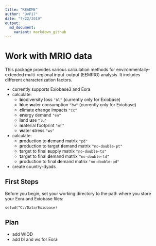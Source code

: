 ```yaml
---
title: "README"
author: "DvP17"
date: "7/22/2019"
output:
  md_document:
    variant: markdown_github
---
```



# Work with MRIO data

This package provides various calculation methods for environmentally-extended multi-regional input–output (EEMRIO) analysis. It includes different characterization factors.

* currently supports Exiobase3 and Eora
* calculate:
  + **b**iodiversity **l**oss ``"bl"`` (currently only for Exiobase)
  + **b**lue **w**ater consumption ``"bw"`` (currently only for Exiobase)
  + **c**limate **c**hange impacts ``"cc"``
  + **en**ergy demand ``"en"``
  + **l**and **u**se ``"lu"``
  + **m**aterial **f**ootprint ``"mf"``
  + **w**ater **s**tress ``"ws"``
* calculate:
  + **p**roduction to **d**emand matrix ``"pd"``
  + **p**roduction to target **d**emand matrix ``"no-double-pt"``
  + **t**arget to final **s**upply matrix ``"no-double-ts"``
  + **t**arget to final **d**emand matrix ``"no-double-td"``
  + **p**roduction to final **d**emand matrix ``"no-double-pd"``
* create country-dyads


## First Steps

Before you begin, set your working directory to the path where you store your Eora and Exiobase files:

``setwd("C:/Data/Exiobase)``


## Plan

- add WIOD
- add bl and ws for Eora

